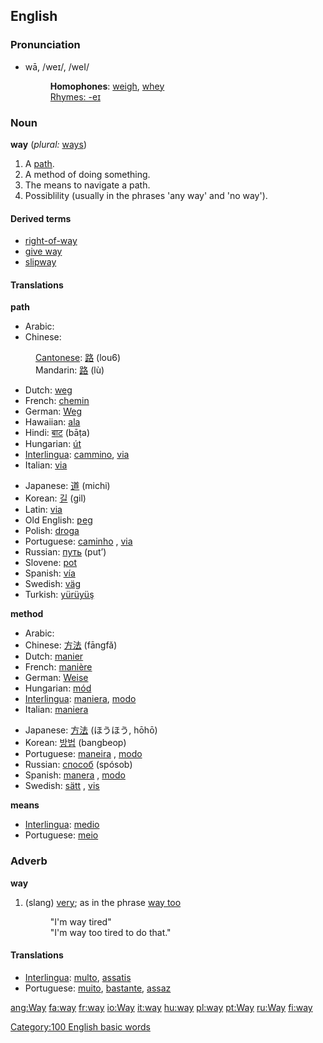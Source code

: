 ==English==

{{rank|how|long|am|121|way|even|say|well}}

===Pronunciation===
*wā, /weɪ/, /weI/
*:'''Homophones''': [[weigh]], [[whey]]
*:[[Rhymes:English:-eɪ|Rhymes: -eɪ]]

===Noun===
'''way''' (''plural:'' [[ways]])

#A [[path]].
#A method of doing something.
#The means to navigate a path.
#Possiblility (usually in the phrases 'any way' and 'no way').

====Derived terms====
*[[right-of-way]]
*[[give way]]
*[[slipway]]

====Translations====
'''path'''
{{top}}
*Arabic: {{ARchar|[[طريق]]}} {{Unicode|(ʈaríeq)}}
*Chinese:
:[[Cantonese]]: [[路]] (lou6)
:Mandarin: [[路]] (lù)
*Dutch: [[weg]]
*French: [[chemin]]
*German: [[Weg]]
*Hawaiian: [[ala#Hawaiian|ala]]
*Hindi: [[बाट]] (bāṭa)
*Hungarian: [[út]]
*[[Interlingua]]: [[cammino]], [[via]]
*Italian: [[via#Italian|via]] {{f}}
{{mid}}
*Japanese: [[道]] (michi)
*Korean: [[길]] (gil)
*Latin: [[via]] {{f}}
*Old English: [[ƿeg]] {{m}}
*Polish: [[droga]] {{f}}
*Portuguese: [[caminho]] {{m}}, [[via#Portuguese|via]] {{f}}
*Russian: [[путь]] (put’) {{m}}
*Slovene: [[pot#Slovene|pot]]
*Spanish: [[vía]] {{f}}
*Swedish: [[väg]] {{c}}
*Turkish: [[yürüyüş]]
{{bottom}}

'''method'''
{{top}}
*Arabic: {{ARchar|[[طريقة]]}} {{Unicode|(ʈaríeqa)}} {{f}}
*Chinese: [[方法]] (fāngfǎ)
*Dutch: [[manier]]
*French: [[manière]] {{f}}
*German: [[Weise]] {{f}}
*Hungarian: [[mód]]
*[[Interlingua]]: [[maniera]], [[modo]]
*Italian: [[maniera]] {{f}}
{{mid}}
*Japanese: [[方法]] (ほうほう, hōhō)
*Korean: [[방법]] (bangbeop)
*Portuguese: [[maneira]] {{f}}, [[modo]] {{m}}
*Russian: [[способ]] (spósob) {{m}}
*Spanish: [[manera]] {{f}}, [[modo]] {{m}}
*Swedish: [[sätt]] {{n}}, [[vis]]
{{bottom}}

'''means'''
*[[Interlingua]]: [[medio]]
*Portuguese: [[meio]] {{m}}

===Adverb===
'''way'''
# (slang) [[very]]; as in the phrase [[way too]]
#:"I'm way tired"
#:"I'm way too tired to do that."

====Translations====
*[[Interlingua]]: [[multo]], [[assatis]]
*Portuguese: [[muito]], [[bastante]], [[assaz]]

[[Category:100 English basic words]]
[[ang:Way]]
[[fa:way]]
[[fr:way]]
[[io:Way]]
[[it:way]]
[[hu:way]]
[[pl:way]]
[[pt:Way]]
[[ru:Way]]
[[fi:way]]